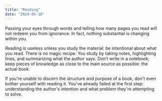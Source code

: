 ```yaml
---
title: "Reading"
date: "2024-05-16"
---
```


Passing your eyes through words and telling how many pages you read will not redeem you from ignorance. In fact, nothing substantial is changing within you.

Reading is useless unless you study the material: be intentional about what you read. There is no magic recipe. You study by taking notes, highlighting lines, and summarizing what the author says. Don’t write in a notebook; keep pieces of knowledge as close to the main source as possible: the actual book.

If you're unable to discern the structure and purpose of a book, don't even bother yourself with reading it. You've already failed at the first step: understanding the author's intention and what problem they're attempting to solve.
